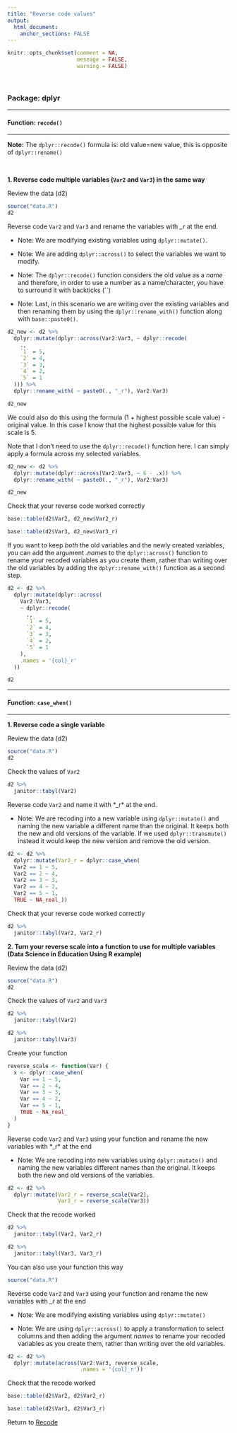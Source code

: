 ```yaml
---
title: "Reverse code values"
output: 
  html_document:
    anchor_sections: FALSE
---
```


```r
knitr::opts_chunk$set(comment = NA,
                      message = FALSE,
                      warning = FALSE)
```

<br>

### Package: dplyr

---

#### Function: `recode()`

---

**Note:**  The `dplyr::recode()` formula is: old value=new value, this is opposite of `dplyr::rename()`

<br>

**1\. Reverse code multiple variables (`Var2` and `Var3`) in the same way**

Review the data (d2)

```r

source("data.R")
d2

```

Reverse code `Var2` and `Var3` and rename the variables with *\_r* at the end.

* Note: We are modifying existing variables using `dplyr::mutate()`. 

* Note: We are adding `dplyr::across()` to select the variables we want to modify.

* Note:  The `dplyr::recode()` function considers the old value as a *name* and therefore, in order to use a number as a name/character, you have to surround it with backticks (``)

* Note: Last, in this scenario we are writing over the existing variables and then renaming them by using the `dplyr::rename_with()` function along with `base::paste0()`. 


```r

d2_new <- d2 %>%
  dplyr::mutate(dplyr::across(Var2:Var3, ~ dplyr::recode(
    .,
    `1` = 5,
    `2` = 4,
    `3` = 3,
    `4` = 2,
    `5` = 1
  ))) %>%
  dplyr::rename_with( ~ paste0(., "_r"), Var2:Var3)

d2_new

```

We could also do this using the formula (1 + highest possible scale value) - original value. In this case I know that the highest possible value for this scale is 5.

Note that I don't need to use the `dplyr::recode()` function here. I can simply apply a formula across my selected variables.

```r

d2_new <- d2 %>%
  dplyr::mutate(dplyr::across(Var2:Var3, ~ 6 - .x)) %>%
  dplyr::rename_with( ~ paste0(., "_r"), Var2:Var3)

d2_new

```


Check that your reverse code worked correctly

```r

base::table(d2$Var2, d2_new$Var2_r)

base::table(d2$Var3, d2_new$Var3_r)

```

If you want to keep *both* the old variables and the newly created variables, you can add the argument *.names* to the `dplyr::across()` function to rename your recoded variables as you create them, rather than writing over the old variables by adding the `dplyr::rename_with()` function as a second step. 

```r

d2 <- d2 %>%
  dplyr::mutate(dplyr::across(
    Var2:Var3,
    ~ dplyr::recode(
      .,
      `1` = 5,
      `2` = 4,
      `3` = 3,
      `4` = 2,
      `5` = 1
    ),
    .names = '{col}_r'
  ))

d2

```


---

#### Function: `case_when()`

---

**1\. Reverse code a single variable**

Review the data (d2)

```r

source("data.R")
d2

```

Check the values of `Var2`

```r

d2 %>% 
  janitor::tabyl(Var2)

```

Reverse code `Var2` and name it with *_r* at the end. 

* Note: We are recoding into a new variable using `dplyr::mutate()` and naming the new variable a different name than the original. It keeps both the new and old versions of the variable. If we used `dplyr::transmute()` instead it would keep the new version and remove the old version.

```r

d2 <- d2 %>% 
  dplyr::mutate(Var2_r = dplyr::case_when(
  Var2 == 1 ~ 5,
  Var2 == 2 ~ 4,
  Var2 == 3 ~ 3, 
  Var2 == 4 ~ 2,
  Var2 == 5 ~ 1,
  TRUE ~ NA_real_))

```

Check that your reverse code worked correctly

```r

d2 %>% 
  janitor::tabyl(Var2, Var2_r)

```


**2\. Turn your reverse scale into a function to use for multiple variables (Data Science in Education Using R example)**

Review the data (d2)

```r

source("data.R")
d2

```

Check the values of `Var2` and `Var3`

```r

d2 %>% 
  janitor::tabyl(Var2)

d2 %>% 
  janitor::tabyl(Var3)

```

Create your function

```r

reverse_scale <- function(Var) {
  x <- dplyr::case_when(
    Var == 1 ~ 5,
    Var == 2 ~ 4,
    Var == 3 ~ 3, 
    Var == 4 ~ 2,
    Var == 5 ~ 1,
    TRUE ~ NA_real_
  )
}

```


Reverse code `Var2` and `Var3` using your function and rename the new variables with *_r* at the end

* Note: We are recoding into new variables using `dplyr::mutate()` and naming the new variables different names than the original. It keeps both the new and old versions of the variables. 

```r

d2 <- d2 %>%
  dplyr::mutate(Var2_r = reverse_scale(Var2),
                Var3_r = reverse_scale(Var3))

```

Check that the recode worked

```r

d2 %>% 
  janitor::tabyl(Var2, Var2_r)

d2 %>% 
  janitor::tabyl(Var3, Var3_r)

```

You can also use your function this way

```r
source("data.R")

```

Reverse code `Var2` and `Var3` using your function and rename the new variables with *\_r* at the end

* Note: We are modifying existing variables using `dplyr::mutate()`

* Note: We are using `dplyr::across()` to apply a transformation to select columns and then adding the argument *names* to rename your recoded variables as you create them, rather than writing over the old variables.

```r

d2 <- d2 %>%
  dplyr::mutate(across(Var2:Var3, reverse_scale,
                       .names = '{col}_r'))

```

Check that the recode worked

```r

base::table(d2$Var2, d2$Var2_r)

base::table(d2$Var3, d2$Var3_r)

```


Return to [Recode](https://github.com/Cghlewis/data-wrangling-functions/wiki/Recode)